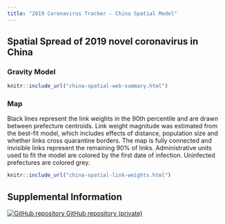 ```yaml
---
title: "2019 Coronavirus Tracker - China Spatial Model"
---
```

<p id="disclaimer"></p>
## Spatial Spread of 2019 novel coronavirus in China {.tabset .tabset-fade}


### Gravity Model
<div class="container-frames">
<div class="gravity-model">
```r
knitr::include_url("china-spatial-web-summary.html")
```
</div>
</div>

### Map

<div class="container-frames">
<div class="row">
Black lines represent the link weights in the 90th percentile and are drawn between prefecture centroids. Link weight magnitude was estimated from the best-fit model, which includes effects of distance, population size and whether links cross quarantine borders. The map is fully connected and invisible links represent the remaining 90% of links. Administrative units used to fit the model are colored by the first date of infection. Uninfected prefectures are colored grey.
</div>
</div>

<div class="container-frames">
<div class="china-spatial-link">
```r
knitr::include_url("china-spatial-link-weights.html")
```
</div>
</div>

## Supplemental Information

<div class="container-frames">

<!-- Supplemental information: [html]() -->

<!-- Preprint: [download]() -->

<p>
  <a href="https://github.com/CEIDatUGA/ncov-data-summary">
    <img src="images/GitHub-Mark-64px.png" id="github-icon" alt="GitHub repository"/>
    GitHub repository (private)
  </a>
</p>

</div>